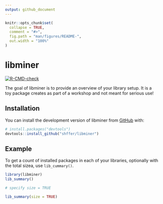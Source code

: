 ```yaml
---
output: github_document
---
```


<!-- README.md is generated from README.Rmd. Please edit that file -->

```r
knitr::opts_chunk$set(
  collapse = TRUE,
  comment = "#>",
  fig.path = "man/figures/README-",
  out.width = "100%"
)
```

# libminer

<!-- badges: start -->
[![R-CMD-check](https://github.com/shffer/libminer/actions/workflows/R-CMD-check.yaml/badge.svg)](https://github.com/shffer/libminer/actions/workflows/R-CMD-check.yaml)
<!-- badges: end -->

The goal of libminer is to provide an overview of your library setup. It is a toy package creates as part of a workshop and not meant for serious use!

## Installation

You can install the development version of libminer from [GitHub](https://github.com/) with:

``` r
# install.packages("devtools")
devtools::install_github("shffer/libminer")
```

## Example

To get a count of installed packages in each of your libraries, optionally with the total sizea, use `lib_cummary()`.

```r
library(libminer)
lib_summary()

# specify size = TRUE

lib_summary(size = TRUE)
```
